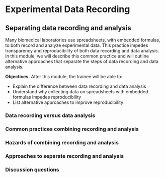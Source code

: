 #  Experimental Data Recording

## Separating data recording and analysis

Many biomedical laboratories use spreadsheets, with embedded formulas, to both
record and analyze experimental data. This practice impedes transparency and
reproducibility of both data recording and data analysis. In this module, we
will describe this common practice and will outline alternative approaches that
separate the steps of data recording and data analysis.

**Objectives.** After this module, the trainee will be able to:

- Explain the difference between data recording and data analysis 
- Understand why collecting data on spreadsheets with embedded formulas impedes 
reproducibility 
- List alternative approaches to improve reproducibility

### Data recording versus data analysis

### Common practices combining recording and analysis

### Hazards of combining recording and analysis

### Approaches to separate recording and analysis

### Discussion questions

